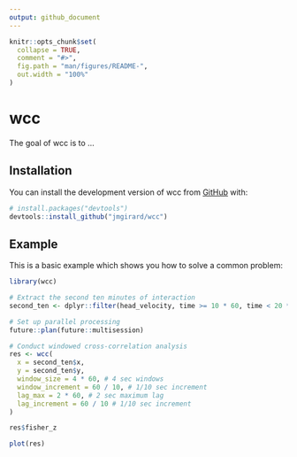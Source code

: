 ```yaml
---
output: github_document
---
```


<!-- README.md is generated from README.Rmd. Please edit that file -->

```r
knitr::opts_chunk$set(
  collapse = TRUE,
  comment = "#>",
  fig.path = "man/figures/README-",
  out.width = "100%"
)
```

# wcc

<!-- badges: start -->
<!-- badges: end -->

The goal of wcc is to ...

## Installation

You can install the development version of wcc from [GitHub](https://github.com/) with:

``` r
# install.packages("devtools")
devtools::install_github("jmgirard/wcc")
```

## Example

This is a basic example which shows you how to solve a common problem:

```r
library(wcc)

# Extract the second ten minutes of interaction
second_ten <- dplyr::filter(head_velocity, time >= 10 * 60, time < 20 * 60)

# Set up parallel processing
future::plan(future::multisession)

# Conduct windowed cross-correlation analysis
res <- wcc(
  x = second_ten$x,
  y = second_ten$y,
  window_size = 4 * 60, # 4 sec windows
  window_increment = 60 / 10, # 1/10 sec increment
  lag_max = 2 * 60, # 2 sec maximum lag
  lag_increment = 60 / 10 # 1/10 sec increment
)

res$fisher_z
```

```r
plot(res)
```

